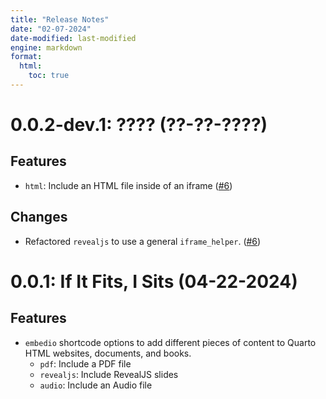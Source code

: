 ```yaml
---
title: "Release Notes"
date: "02-07-2024"
date-modified: last-modified
engine: markdown
format: 
  html:
    toc: true
---
```


# 0.0.2-dev.1: ???? (??-??-????)

## Features

- `html`: Include an HTML file inside of an iframe ([#6](https://github.com/coatless-quarto/embedio/pull/6))

## Changes

- Refactored `revealjs` to use a general `iframe_helper`. ([#6](https://github.com/coatless-quarto/embedio/pull/6))

# 0.0.1: If It Fits, I Sits (04-22-2024)

## Features

- `embedio` shortcode options to add different pieces of content to Quarto HTML websites, documents, and books.
  - `pdf`: Include a PDF file
  - `revealjs`: Include RevealJS slides
  - `audio`: Include an Audio file
